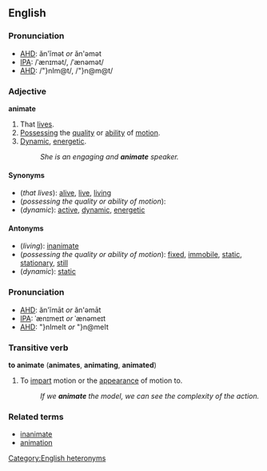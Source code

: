 ==English==
===Pronunciation===
*[[AHD]]: ăn'ĭmət ''or'' ăn'əmət
*[[IPA]]: /ˈænɪmət/, /ˈænəmət/
*[[AHD]]: /"}nIm@t/, /"}n@m@t/

===Adjective===
'''animate'''

#That [[live]]s.
#[[Possess]]ing the [[quality]] or [[ability]] of [[motion]].
#[[Dynamic]], [[energetic]].
#:''She is an engaging and '''animate''' speaker.''

====Synonyms====
*(''that lives''): [[alive]], [[live]], [[living]]
*(''possessing the quality or ability of motion''):
*(''dynamic''): [[active]], [[dynamic]], [[energetic]]

====Antonyms====
*(''living''): [[inanimate]]
*(''possessing the quality or ability of motion''): [[fixed]], [[immobile]], [[static]], [[stationary]], [[still]]
*(''dynamic''): [[static]]

===Pronunciation===
*[[AHD]]: ăn'ĭmāt ''or'' ăn'əmāt
*[[IPA]]: ˈænɪmeɪt ''or'' ˈænəmeɪt
*[[AHD]]: "}nImeIt ''or'' "}n@meIt

===Transitive verb===
'''to animate''' ('''animates''', '''animating''', '''animated''')

#To [[impart]] motion or the [[appearance]] of motion to.
#:''If we '''animate''' the model, we can see the complexity of the action.''

===Related terms===
*[[inanimate]]
*[[animation]]

[[Category:English heteronyms]]